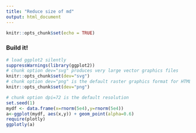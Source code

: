 ```yaml
---
title: "Reduce size of md"
output: html_document
---
```


```r
knitr::opts_chunk$set(echo = TRUE)
```

### Build it!


```r
# load ggplot2 silently
suppressWarnings(library(ggplot2))
# chunk option dev="svg" produces very large vector graphics files
knitr::opts_chunk$set(dev="svg")
# chunk option dev="png" is the default raster graphics format for HTML output
knitr::opts_chunk$set(dev="png")
```

```r
# chunk option dpi=72 is the default resolution
set.seed(1)
mydf <- data.frame(x=rnorm(5e4),y=rnorm(5e4))
a<-ggplot(mydf, aes(x,y)) + geom_point(alpha=0.6)
require(plotly)
ggplotly(a)
```


